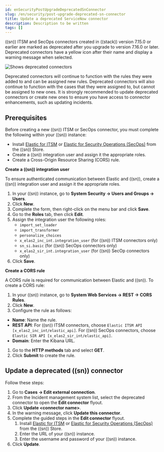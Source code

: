 ```yaml
---
id: enSecurityPostUpgradeDeprecatedSnConnector
slug: /en/security/post-upgrade-deprecated-sn-connector
title: Update a deprecated ServiceNow connector
description: Description to be written
tags: []
---
```


<div id="post-upgrade-deprecated-sn-connector"></div>

((sn)) ITSM and SecOps connectors created in ((stack)) version 7.15.0 or earlier are marked as deprecated after you upgrade to version 7.16.0 or later. Deprecated connectors have a yellow icon after their name and display a warning message when selected.

![Shows deprecated connectors](../images/post-upgrade-deprecated-sn-connector/-post-upgrade-cases-deprecated-sn-connector.png)

<DocCallOut title="Important" color="warning">
Deprecated connectors will continue to function with the rules they were added to and can be assigned new rules. Deprecated connectors will also continue to function with the cases that they were assigned to, but cannot be assigned to new ones. It is strongly recommended to update deprecated connectors or create new ones to ensure you have access to connector enhancements, such as updating incidents.
</DocCallOut>

<div id="pre-req-deprecated-sn-connector"></div>

## Prerequisites
Before creating a new ((sn)) ITSM or SecOps connector, you must complete the following within your ((sn)) instance:

* Install [Elastic for ITSM](https://store.servicenow.com/sn_appstore_store.do#!/store/application/7148dbc91bf1f450ced060a7234bcb88) or [Elastic for Security Operations (SecOps)](https://store.servicenow.com/sn_appstore_store.do#!/store/application/2f0746801baeb01019ae54e4604bcb0f) from the ((sn)) Store.
* Create a ((sn)) integration user and assign it the appropriate roles.
* Create a Cross-Origin Resource Sharing (CORS) rule.

**Create a ((sn)) integration user**

To ensure authenticated communication between Elastic and ((sn)), create a ((sn)) integration user and assign it the appropriate roles.

1. In your ((sn)) instance, go to **System Security -> Users and Groups -> Users**.
1. Click **New**.
1. Complete the form, then right-click on the menu bar and click **Save**.
1. Go to the **Roles** tab, then click **Edit**.
1. Assign the integration user the following roles: 
    * `import_set_loader`
    * `import_transformer`
    * `personalize_choices`
    * `x_elas2_inc_int.integration_user` (for ((sn)) ITSM connectors only)
    * `sn_si.basic` (for ((sn)) SecOps connectors only)
    * `x_elas2_sir_int.integration_user` (for ((sn)) SecOp connectors only)
1. Click **Save**.

**Create a CORS rule**

A CORS rule is required for communication between Elastic and ((sn)). To create a CORS rule:

1. In your ((sn)) instance, go to **System Web Services -> REST -> CORS Rules**.
1. Click **New**.
1. Configure the rule as follows:
* **Name**: Name the rule.
* **REST API**: For ((sn)) ITSM connectors, choose `Elastic ITSM API [x_elas2_inc_int/elastic_api]`. For ((sn)) SecOps connectors, choose `Elastic SIR API [x_elas2_sir_int/elastic_api]`.
* **Domain**: Enter the Kibana URL.
1. Go to the **HTTP methods** tab and select **GET**.
1. Click **Submit** to create the rule.

<div id="pre-req-update-deprecated-sn-connector"></div>

## Update a deprecated ((sn)) connector

Follow these steps:

1. Go to **Cases -> Edit external connection**.
1. From the Incident management system list, select the deprecated connector to open the **Edit connector** flyout.
1. Click **Update \<connector name>**.
1. In the warning message, click **Update this connector**.
1. Complete the guided steps in the **Edit connector** flyout.
    1. Install [Elastic for ITSM](https://store.servicenow.com/sn_appstore_store.do#!/store/application/7148dbc91bf1f450ced060a7234bcb88) or [Elastic for Security Operations (SecOps)](https://store.servicenow.com/sn_appstore_store.do#!/store/application/2f0746801baeb01019ae54e4604bcb0f) from the ((sn)) Store.
    1. Enter the URL of your ((sn)) instance.
    1. Enter the username and password of your ((sn)) instance.
1. Click **Update**.

